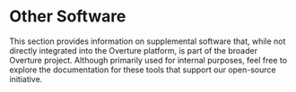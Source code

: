 # Other Software

This section provides information on supplemental software that, while not directly integrated into the Overture platform, is part of the broader Overture project. Although primarily used for internal purposes, feel free to explore the documentation for these tools that support our open-source initiative.



<DocCardList />